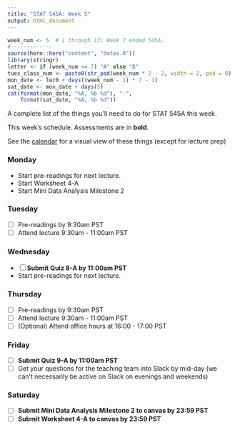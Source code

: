 ```yaml
---
title: "STAT 545A: Week 5"
output: html_document
---
```


```r
week_num <- 5  # 1 through 13; Week 7 ended 545A.
#-------------
source(here::here("content", "dates.R"))
library(stringr)
letter <- if (week_num <= 7) "A" else "B"
tues_class_num <- paste0(str_pad(week_num * 2 - 2, width = 2, pad = 0), letter)
mon_date <- lec0 + days((week_num - 1) * 7 - 1)
sat_date <- mon_date + days(5)
cat(format(mon_date, "%A, %b %d"), "-", 
    format(sat_date, "%A, %b %d"))
```

A complete list of the things you'll need to do for STAT 545A this week.

This week's schedule. Assessments are in __bold__. 

See the [calendar](https://stat545.stat.ubc.ca/calendar) for a visual view of these things (except for lecture prep)

### Monday

- Start pre-readings for next lecture. 
- Start Worksheet 4-A
- Start Mini Data Analysis Milestone 2

### Tuesday

- [ ] Pre-readings by 9:30am PST
- [ ] Attend lecture 9:30am - 11:00am PST

### Wednesday

- [ ] __Submit Quiz 8-A by 11:00am PST__
- Start pre-readings for next lecture.

### Thursday

- [ ] Pre-readings by 9:30am PST
- [ ] Attend lecture 9:30am - 11:00am PST
- [ ] (Optional) Attend office hours at 16:00 - 17:00 PST

### Friday

- [ ] __Submit Quiz 9-A by 11:00am PST__
- [ ] Get your questions for the teaching team into Slack by mid-day (we can't necessarily be active on Slack on evenings and weekends)

### Saturday

- [ ] **Submit Mini Data Analysis Milestone 2 to canvas by 23:59 PST**
- [ ] **Submit Worksheet 4-A to canvas by 23:59 PST**
